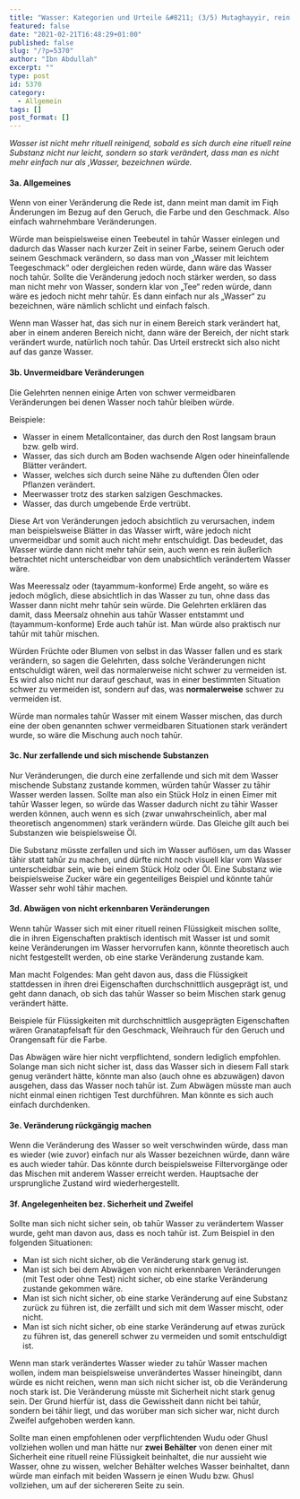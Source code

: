 ```yaml
---
title: "Wasser: Kategorien und Urteile &#8211; (3/5) Mutaghayyir, rein aber nicht reinigend"
featured: false
date: "2021-02-21T16:48:29+01:00"
published: false
slug: "/?p=5370"
author: "Ibn Abdullah"
excerpt: ""
type: post
id: 5370
category:
  - Allgemein
tags: []
post_format: []
---
```


*Wasser *ist nicht mehr rituell reinigend*, sobald es sich durch eine rituell reine Substanz nicht nur leicht, sondern so stark verändert, dass man es nicht mehr einfach nur als ‚*Wasser*‚ bezeichnen würde.*

#### 3a. Allgemeines

Wenn von einer Veränderung die Rede ist, dann meint man damit im Fiqh Änderungen im Bezug auf den Geruch, die Farbe und den Geschmack. Also einfach wahrnehmbare Veränderungen.

Würde man beispielsweise einen Teebeutel in tahūr Wasser einlegen und dadurch das Wasser nach kurzer Zeit in seiner Farbe, seinem Geruch oder seinem Geschmack verändern, so dass man von „Wasser mit leichtem Teegeschmack“ oder dergleichen reden würde, dann wäre das Wasser noch tahūr. Sollte die Veränderung jedoch noch stärker werden, so dass man nicht mehr von Wasser, sondern klar von „Tee“ reden würde, dann wäre es jedoch nicht mehr tahūr. Es dann einfach nur als „Wasser“ zu bezeichnen, wäre nämlich schlicht und einfach falsch.

Wenn man Wasser hat, das sich nur in einem Bereich stark verändert hat, aber in einem anderen Bereich nicht, dann wäre der Bereich, der nicht stark verändert wurde, natürlich noch tahūr. Das Urteil erstreckt sich also nicht auf das ganze Wasser.

#### 3b. Unvermeidbare Veränderungen

Die Gelehrten nennen einige Arten von schwer vermeidbaren Veränderungen bei denen Wasser noch tahūr bleiben würde.

Beispiele:

- Wasser in einem Metallcontainer, das durch den Rost langsam braun bzw. gelb wird.
- Wasser, das sich durch am Boden wachsende Algen oder hineinfallende Blätter verändert.
- Wasser, welches sich durch seine Nähe zu duftenden Ölen oder Pflanzen verändert.
- Meerwasser trotz des starken salzigen Geschmackes.
- Wasser, das durch umgebende Erde vertrübt.

Diese Art von Veränderungen jedoch absichtlich zu verursachen, indem man beispielsweise Blätter in das Wasser wirft, wäre jedoch nicht unvermeidbar und somit auch nicht mehr entschuldigt. Das bedeudet, das Wasser würde dann nicht mehr tahūr sein, auch wenn es rein äußerlich betrachtet nicht unterscheidbar von dem unabsichtlich verändertem Wasser wäre.

Was Meeressalz oder (tayammum-konforme) Erde angeht, so wäre es jedoch möglich, diese absichtlich in das Wasser zu tun, ohne dass das Wasser dann nicht mehr tahūr sein würde. Die Gelehrten erklären das damit, dass Meersalz ohnehin aus tahūr Wasser entstammt und (tayammum-konforme) Erde auch tahūr ist. Man würde also praktisch nur tahūr mit tahūr mischen.

Würden Früchte oder Blumen von selbst in das Wasser fallen und es stark verändern, so sagen die Gelehrten, dass solche Veränderungen nicht entschuldigt wären, weil das normalerweise nicht schwer zu vermeiden ist. Es wird also nicht nur darauf geschaut, was in einer bestimmten Situation schwer zu vermeiden ist, sondern auf das, was **normalerweise** schwer zu vermeiden ist.

Würde man normales tahūr Wasser mit einem Wasser mischen, das durch eine der oben genannten schwer vermeidbaren Situationen stark verändert wurde, so wäre die Mischung auch noch tahūr.

#### 3c. Nur zerfallende und sich mischende Substanzen

Nur Veränderungen, die durch eine zerfallende und sich mit dem Wasser mischende Substanz zustande kommen, würden tahūr Wasser zu tāhir Wasser werden lassen. Sollte man also ein Stück Holz in einen Eimer mit tahūr Wasser legen, so würde das Wasser dadurch nicht zu tāhir Wasser werden können, auch wenn es sich (zwar unwahrscheinlich, aber mal theoretisch angenommen) stark verändern würde. Das Gleiche gilt auch bei Substanzen wie beispielsweise Öl.

Die Substanz müsste zerfallen und sich im Wasser auflösen, um das Wasser tāhir statt tahūr zu machen, und dürfte nicht noch visuell klar vom Wasser unterscheidbar sein, wie bei einem Stück Holz oder Öl. Eine Substanz wie beispielsweise Zucker wäre ein gegenteiliges Beispiel und könnte tahūr Wasser sehr wohl tāhir machen.

#### 3d. Abwägen von nicht erkennbaren Veränderungen

Wenn tahūr Wasser sich mit einer rituell reinen Flüssigkeit mischen sollte, die in ihren Eigenschaften praktisch identisch mit Wasser ist und somit keine Veränderungen im Wasser hervorrufen kann, könnte theoretisch auch nicht festgestellt werden, ob eine starke Veränderung zustande kam.

Man macht Folgendes: Man geht davon aus, dass die Flüssigkeit stattdessen in ihren drei Eigenschaften durchschnittlich ausgeprägt ist, und geht dann danach, ob sich das tahūr Wasser so beim Mischen stark genug verändert hätte.

Beispiele für Flüssigkeiten mit durchschnittlich ausgeprägten Eigenschaften wären Granatapfelsaft für den Geschmack, Weihrauch für den Geruch und Orangensaft für die Farbe.

Das Abwägen wäre hier nicht verpflichtend, sondern lediglich empfohlen. Solange man sich nicht sicher ist, dass das Wasser sich in diesem Fall stark genug verändert hätte, könnte man also (auch ohne es abzuwägen) davon ausgehen, dass das Wasser noch tahūr ist. Zum Abwägen müsste man auch nicht einmal einen richtigen Test durchführen. Man könnte es sich auch einfach durchdenken.

#### 3e. Veränderung rückgängig machen

Wenn die Veränderung des Wasser so weit verschwinden würde, dass man es wieder (wie zuvor) einfach nur als Wasser bezeichnen würde, dann wäre es auch wieder tahūr. Das könnte durch beispielsweise Filtervorgänge oder das Mischen mit anderem Wasser erreicht werden. Hauptsache der ursprungliche Zustand wird wiederhergestellt.

#### 3f. Angelegenheiten bez. Sicherheit und Zweifel

Sollte man sich nicht sicher sein, ob tahūr Wasser zu verändertem Wasser wurde, geht man davon aus, dass es noch tahūr ist. Zum Beispiel in den folgenden Situationen:

- Man ist sich nicht sicher, ob die Veränderung stark genug ist.
- Man ist sich bei dem Abwägen von nicht erkennbaren Veränderungen (mit Test oder ohne Test) nicht sicher, ob eine starke Veränderung zustande gekommen wäre.
- Man ist sich nicht sicher, ob eine starke Veränderung auf eine Substanz zurück zu führen ist, die zerfällt und sich mit dem Wasser mischt, oder nicht.
- Man ist sich nicht sicher, ob eine starke Veränderung auf etwas zurück zu führen ist, das generell schwer zu vermeiden und somit entschuldigt ist.

Wenn man stark verändertes Wasser wieder zu tahūr Wasser machen wollen, indem man beispielsweise unverändertes Wasser hineingibt, dann würde es nicht reichen, wenn man sich nicht sicher ist, ob die Veränderung noch stark ist. Die Veränderung müsste mit Sicherheit nicht stark genug sein. Der Grund hierfür ist, dass die Gewissheit dann nicht bei tahūr, sondern bei tāhir liegt, und das worüber man sich sicher war, nicht durch Zweifel aufgehoben werden kann.

Sollte man einen empfohlenen oder verpflichtenden Wudu oder Ghusl vollziehen wollen und man hätte nur **zwei Behälter** von denen einer mit Sicherheit eine rituell reine Flüssigkeit beinhaltet, die nur aussieht wie Wasser, ohne zu wissen, welcher Behälter welches Wasser beinhaltet, dann würde man einfach mit beiden Wassern je einen Wudu bzw. Ghusl vollziehen, um auf der sichereren Seite zu sein.
